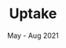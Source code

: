 ---
title: Uptake
post: Software Developer Intern (Full-Stack)
link: https://www.uptake.com/
year: 2021
date: May - Aug 2021
caption: My first developer experience as an intern and then Freelance. Full-Stack and DevOps.
---